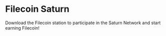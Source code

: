 
# Filecoin Saturn

Download the Filecoin station to participate in the Saturn Network and start earning Filecoin!


